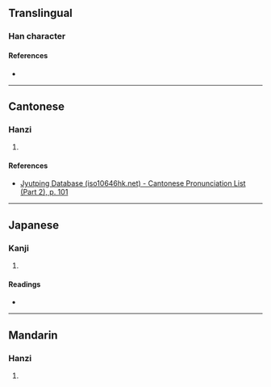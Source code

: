 {{character info}}
==Translingual==

===Han character===
{{Han char|rn=46|rad=山|as=19|sn=22|four=|canj=UMCE|ids=⿰山夒}}

====References====
* {{Han ref|kx=0322.340|dkj=08636|dj=0623.060|hdz=10808.030|uh=5DCE|ud=24014}}

----

==Cantonese==

===Hanzi===
{{yue-hanzi|jyut=[[naau4]], [[laau4]]|y=naau4, laau4}}

# {{rfdef|yue|sort=山19}}

====References====
* [http://www.iso10646hk.net/jp/document/download.jsp Jyutping Database (iso10646hk.net) - Cantonese Pronunciation List (Part 2), p. 101]

----

==Japanese==

===Kanji===
{{ja-kanji|grade=|rs=山19}}

# {{rfdef|ja|sort=山19}}

====Readings====
* {{ja-readings|on=[[どう]] (dō)|kun=}}

----

==Mandarin==

===Hanzi===
{{cmn-hanzi|pin=[[náo]] ([[nao2]]), [[kūn]] ([[kun1]])|wg=nao<sup>2</sup>, k'un<sup>1</sup>}}

# {{rfdef|cmn|sort=山19}}